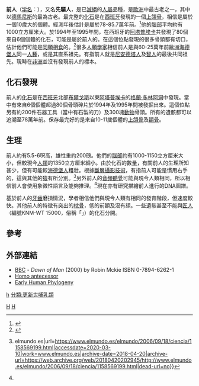 {{Speciesbox
| status_system = 
| status = Fossil
| fossil_range = [[更新世|更新世]]
| image = Homo antecessor reconstruccion.jpg
| image_width = 250px
| extinct=是
|taxon = Homo antecessor
| authority = [[J._M._Bermudez_de_Castro|Bermudez de Castro]] ''et al.'', 1997
}}

'''前人'''（[[学名|学名]]：''{{lang|la|Homo antecessor}}''），又名'''先驅人'''，是已[[滅絕|滅絕]]的[[人屬|人屬]]品種，是[[歐洲|歐洲]]中最古老之一，其中以[[德馬尼斯|德馬尼斯]]的最為古老。最完整的[[化石|化石]]是在[[西班牙|西班牙]]發現的一個[[上頜骨|上頜骨]]，相信是屬於一個10歲大的個體。經測年後估計是屬於78-85.7萬年前。<ref name=falgueres1999>{{Cite journal en|author=Falguères, C. ''et al''|year=1999|title=Earliest humans in Europe: the age of TD6 Gran Dolina, Atapuerca, Spain|journal=Journal of Human Evolution|volume=37|pages=343-352}}</ref>他的[[腦部|腦部]]平均約有1000立方厘米大。於1994年至1995年間，在西班牙的[[阿塔普埃卡|阿塔普埃卡]]共發現了80個來自6個個體的化石，可能是屬於前人的。在這個位點發現的很多骨頭都有切口，估計他們可能是[[同類相食|同類相食]]的。<ref name=fernandez1999>{{cite journal en|author=Fernández-Jalvo, Y.; Díez, J. C.; Cáceres, I. and Rosell, J.|title=Human cannibalism in the Early Pleistocene of Europe (Gran Dolina, Sierra de Atapuerca, Burgos, Spain)|journal=Journal of Human Evolution|volume=37|issue=34|pages=591-622|date=Sep 1999|publisher=Academic Press|id=ISSN 0047-2484}}</ref>很多[[人類學家|人類學家]]相信前人是與60-25萬年前[[歐洲|歐洲]][[海德堡人|海德堡人]]同一[[人種|人種]]，或是其直系祖先。有指前人就是[[尼安德塔人|尼安德塔人]]及[[智人|智人]]的最後共同祖先。現時在[[非洲|非洲]]並沒有發現前人的標本。

==化石發現==
前人的[[化石|化石]]是在[[西班牙|西班牙]]北部[[布爾戈斯|布爾戈斯]]以東[[阿塔普埃卡|阿塔普埃卡]]的[[格蘭·多林阿洞|格蘭·多林阿洞]]中發現。當中有來自6個個體超過80個骨頭碎片於1994年及1995年間被發掘出來。這個位點另有約200件石器工具（當中有石製的刀）及300塊[[動物|動物]]骨頭。所有的遺骸都可以追溯至78萬年前。保存最完好的是來自10-11歲個體的[[上頜骨|上頜骨]]及[[額骨|額骨]]。

==生理==
前人約有5.5-6呎高，雄性重約200磅。他們的[[腦部|腦部]]約有1000-1150立方厘米大小，但較現今[[人類|人類]]的1350立方厘米細小。由於化石的數量，有關前人的生理所知甚少，但有可能較[[海德堡人|海德堡人]]粗壯。根據[[斷層攝影技術|斷層攝影技術]]，有指前人可能是慣用右手的，這與其他的[[猿|猿]]有所分別。<ref name="arsuaga">{{Cite web|title=El 'Homo Antecessor' de Atapuerca era diestro {{!}} elmundo.es|url=https://www.elmundo.es/elmundo/2006/09/18/ciencia/1158569199.html|accessdate=2020-03-10|work=www.elmundo.es|archive-date=2018-04-20|archive-url=https://web.archive.org/web/20180420202945/http://www.elmundo.es/elmundo/2006/09/18/ciencia/1158569199.html|dead-url=no}}</ref>另外前人的[[声音|音頻]][[聽覺|聽覺]]可能與現今人類相同，所以相信前人會使用象徵性語言及能夠推理。<ref name=arsuaga/>現在亦有研究描繪前人進行的[[脱氧核糖核酸|DNA]]圖譜。

基於前人的[[牙齒|牙齒]]磨損情況，學者相信他們與現今人類有相同的發育階段，但速度較快。其他前人的特徵有突出的[[枕骨|枕骨]]，低的前額及沒有頦。一些遺骸甚至不能與[[匠人|匠人]]（編號KNM-WT 15000，俗稱「{{link-en|圖爾卡納少年|KNM-WT 15000}}」）的化石分開。

==參考==
{{reflist}}

==外部連結==
*[[BBC|BBC]] - ''Dawn of Man'' (2000) by Robin Mckie ISBN 0-7894-6262-1
*[http://www.jqjacobs.net/anthro/paleo/antecessor.html Homo antecessor] {{Wayback|url=http://www.jqjacobs.net/anthro/paleo/antecessor.html |date=20200917020258 }}
*[http://www.mnh.si.edu/anthro/humanorigins/ha/a_tree.html Early Human Phylogeny] {{Wayback|url=http://www.mnh.si.edu/anthro/humanorigins/ha/a_tree.html |date=20051102090342 }}

{{Human Evolution}}
{{已滅絕人科}}
{{Taxonbar|from=Q310846}}

[[Category:早期人類|H]]
[[Category:人屬|H]]
[[分類:歐洲史前哺乳動物|h]]
[[分類:更新世哺乳類|分類:更新世哺乳類]]
